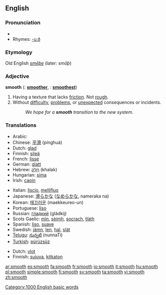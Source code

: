 ==English==

===Pronunciation===
{{IPA|[smuːð]}}
*{{audio|en-us-smooth.ogg|Audio (US)}}
*Rhymes: [[Rhymes:English:-uːð|-uːð]]

===Etymology===
Old English ''[[smēþe]]'' (later: ''smōþ'')

===Adjective===
'''smooth'''  ({{compar}}: '''[[smoother]]''', {{superl}}: '''[[smoothest]]''')

# Having a texture that lacks [[friction]].  Not [[rough]].
# Without [[difficulty]], [[problems]], or [[unexpected]] consequences or incidents.
#:''We hope for a '''smooth''' transition to the new system.''

===Translations===
{{trans-top|lacking friction, not rough}}
*Arabic: {{ARchar|[[ناعم]]}} {{Unicode|(naʕm)}}
*Chinese: [[平滑]] (pínghuá)
*Dutch: [[glad]]
*Finnish: [[sileä]]
*French: [[lisse]]
*German: [[glatt]]
*Hebrew: [[חלק|חָלָק]] (khalak)
*Hungarian: [[sima]]
*Irish: [[caoin]]
{{mid}}
*Italian: [[liscio]], [[mellifluo]]
*Japanese: [[滑らか]]な ([[なめらか]]な, nameraka na)
*Korean: [[매끄러운]] (maekkeureo-un)
*Portuguese: [[liso]]
*Russian: [[гладкий]] (gládkij)
*Scots Gaelic: [[mìn]], [[sèimh]], [[socrach]], [[tlàth]]
*Spanish: [[liso]], [[suave]]
*Swedish: [[jämn]], [[len]], [[hal]], [[slät]]
*[[Telugu]]: [[నున్నటి]] (nunnaTi)
*[[Turkish]]: [[pürüzsüz]]
{{trans-bottom}}

{{trans-top|without difficulty}}
*Dutch: [[vlot]]
*Finnish: [[sujuva]], [[kitkaton]]
{{mid}}
{{trans-bottom}}

[[Category:1000 English basic words]]

[[ar:smooth]]
[[es:smooth]]
[[fa:smooth]]
[[fr:smooth]]
[[io:smooth]]
[[it:smooth]]
[[hu:smooth]]
[[pl:smooth]]
[[simple:smooth]]
[[fi:smooth]]
[[sv:smooth]]
[[ta:smooth]]
[[vi:smooth]]
[[zh:smooth]]